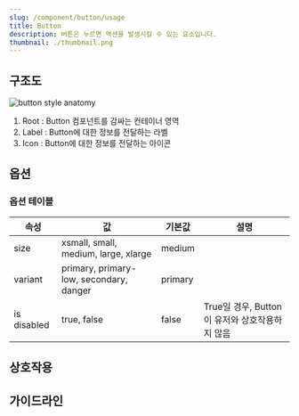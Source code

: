 ```yaml
---
slug: /component/button/usage
title: Button
description: 버튼은 누르면 액션을 발생시킬 수 있는 요소입니다.
thumbnail: ./thumbnail.png
---
```


## 구조도

![button style anatomy](./button-style-anatomy.png)

1. Root : Button 컴포넌트를 감싸는 컨테이너 영역
2. Label : Button에 대한 정보를 전달하는 라벨
3. Icon : Button에 대한 정보를 전달하는 아이콘

## 옵션

### 옵션 테이블

| 속성        | 값                                      | 기본값  | 설명                                           |
| ----------- | --------------------------------------- | ------- | ---------------------------------------------- |
| size        | xsmall, small, medium, large, xlarge    | medium  |                                                |
| variant     | primary, primary-low, secondary, danger | primary |                                                |
| is disabled | true, false                             | false   | True일 경우, Button이 유저와 상호작용하지 않음 |

## 상호작용

## 가이드라인
